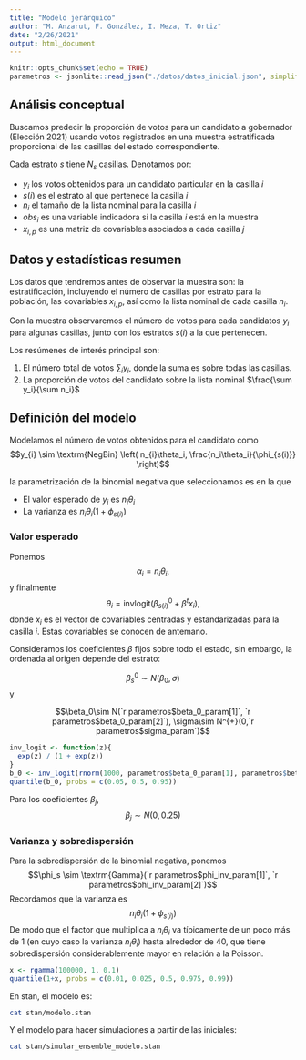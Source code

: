 ```yaml
---
title: "Modelo jerárquico"
author: "M. Anzarut, F. González, I. Meza, T. Ortiz"
date: "2/26/2021"
output: html_document
---
```


```r
knitr::opts_chunk$set(echo = TRUE)
parametros <- jsonlite::read_json("./datos/datos_inicial.json", simplifyVector = TRUE)

```

## Análisis conceptual

Buscamos predecir la proporción de votos para un candidato
a gobernador (Elección 2021) usando votos registrados en una muestra 
estratificada proporcional de las casillas del estado correspondiente.

Cada estrato $s$ tiene $N_s$ casillas. Denotamos
por: 

- $y_{i}$ los votos obtenidos para un candidato particular en la casilla $i$ 
- $s(i)$ es el estrato al que pertenece la casilla $i$
- $n_{i}$ el tamaño de la lista nominal para la casilla $i$ 
- $obs_{i}$ es una variable indicadora si la casilla $i$ está en la muestra
- $x_{i,p}$ es una matriz de covariables asociados a cada casilla $j$

## Datos y estadísticas resumen

Los datos que tendremos antes de observar la muestra son: la estratificación, incluyendo
el número de casillas por estrato para la población, 
 las covariables $x_{i,p}$, así como la lista nominal de cada casilla $n_i$.

Con la muestra observaremos el número de votos para cada candidatos $y_i$ para algunas casillas, junto con los
estratos $s(i)$ a la que pertenecen. 

Los resúmenes de interés principal son:

1. El número total de votos $\sum_i y_i$, donde la suma es sobre todas las casillas.
2. La proporción de votos del candidato sobre la lista nominal $\frac{\sum y_i}{\sum n_i}$


## Definición del modelo

Modelamos el número de votos obtenidos para el candidato como
$$y_{i} \sim \textrm{NegBin} \left( n_{i}\theta_i, \frac{n_i\theta_i}{\phi_{s(i)}} \right)$$

la parametrización de la binomial negativa que seleccionamos es en la que

- El valor esperado de $y_i$ es $n_i\theta_i$
- La varianza es $n_i\theta_i\left(1 + {\phi_{s(i)}}\right)$

### Valor esperado

Ponemos 
$$\alpha_i = n_i\theta_i,$$ 
y finalmente
$$\theta_i = \textrm{invlogit}( \beta_{s(i)}^0 + \beta_{}^t x_{i}),$$ 
donde $x_{i}$ es el vector
de covariables centradas y estandarizadas para la casilla $i$. Estas covariables
se conocen de antemano.

Consideramos los coeficientes
$\beta$ fijos sobre todo el estado, sin embargo, la ordenada al origen depende
del estrato:

$$\beta_{s}^0 \sim N(\beta_{0}, \sigma)$$
y 




$$\beta_0\sim N(`r parametros$beta_0_param[1]`, `r parametros$beta_0_param[2]`), \sigma\sim N^{+}(0,`r parametros$sigma_param`)$$

```r
inv_logit <- function(z){
  exp(z) / (1 + exp(z))
}
b_0 <- inv_logit(rnorm(1000, parametros$beta_0_param[1], parametros$beta_0_param[2])) 
quantile(b_0, probs = c(0.05, 0.5, 0.95))
```



Para los coeficientes  $\beta_j$, 
$$\beta_j \sim N(0,0.25)$$

### Varianza y sobredispersión

Para la sobredispersión de la binomial negativa, ponemos
$$\phi_s \sim \textrm{Gamma}(`r parametros$phi_inv_param[1]`, `r parametros$phi_inv_param[2]`)$$
Recordamos que la varianza es
$$n_i\theta_i\left(1 + \phi_{s(i)}\right)$$
De modo que el factor que multiplica a $n_i\theta_i$ va típicamente de un poco más de
1 (en cuyo caso la varianza $n_i\theta_i$) hasta alrededor de 40, que tiene sobredispersión considerablemente mayor en relación a la Poisson.

```r
x <- rgamma(100000, 1, 0.1)
quantile(1+x, probs = c(0.01, 0.025, 0.5, 0.975, 0.99)) 
```
En stan, el modelo es:

```bash
cat stan/modelo.stan
```

Y el modelo para hacer simulaciones a partir de las iniciales:

```bash
cat stan/simular_ensemble_modelo.stan
```


